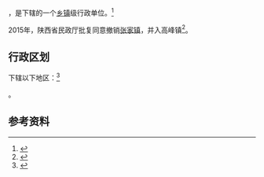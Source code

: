 {{中国乡级行政区|61/10/25/107/000}}

'''{{PAGENAMEBASE}}'''，是{{PRC admin/fullname|61/10/25/107/000|3}}下辖的一个[[乡镇|乡镇]]级行政单位。<ref>{{PRC admin/ref sgc|{{PRC admin/parent|61/10/25/107/000}}}}</ref>

2015年，陕西省民政厅批复同意撤销[[张家镇_(镇安县)|张家镇]]，并入高峰镇<ref>{{Cite web |url=http://shaanxi.mca.gov.cn/article/mzyw1/201507/20150700841888.shtml |title=陕西省民政厅关于陕西省乡镇行政区划调整的公告 |access-date=2017-09-14 |archive-url=https://web.archive.org/web/20170914220400/http://shaanxi.mca.gov.cn/article/mzyw1/201507/20150700841888.shtml |archive-date=2017-09-14 |dead-url=yes }}</ref>。

== 行政区划 ==

{{PAGENAMEBASE}}下辖以下地区：<ref>{{PRC admin/ref sgc|61/10/25/107/000}}</ref>

{{PRC admin/children|61/10/25/107/000}}。

== 参考资料 ==

{{reflist}}

{{行政区划小作品}}
{{PRC admin/navcat|61/10/25/107/000}}